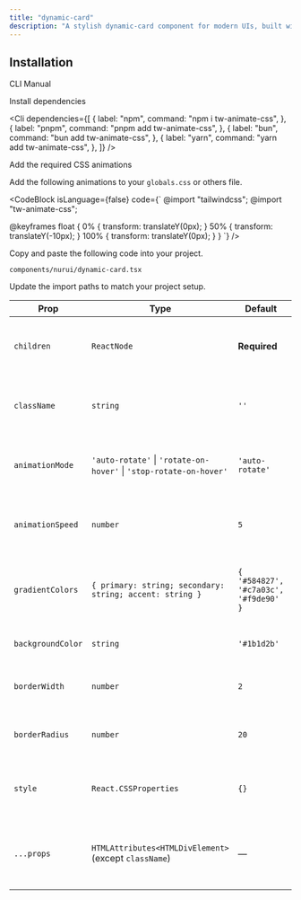 ```yaml
---
title: "dynamic-card"
description: "A stylish dynamic-card component for modern UIs, built with accessibility and animation in mind."
---
```


<ComponentPreview componentName="dynamicCard" />

## Installation

<Tabs defaultValue="cli">

<TabsList>
  <TabsTrigger value="cli">CLI</TabsTrigger>
  <TabsTrigger value="manual">Manual</TabsTrigger>
</TabsList>

<TabsContent value="cli">
  <Cli />
</TabsContent>

<TabsContent value="manual">

<Steps>

<Step>Install dependencies</Step>

<Cli
  dependencies={[
    {
      label: "npm",
      command: "npm i tw-animate-css",
    },
    {
      label: "pnpm",
      command: "pnpm add tw-animate-css",
    },
    {
      label: "bun",
      command: "bun add tw-animate-css",
    },
    {
      label: "yarn",
      command: "yarn add tw-animate-css",
    },
  ]}
/>

<Step>Add the required CSS animations</Step>

Add the following animations to your `globals.css` or others file.

<CodeBlock
  isLanguage={false} code={`
@import "tailwindcss";
@import "tw-animate-css";

@keyframes float {
0% {
transform: translateY(0px);
}
50% {
transform: translateY(-10px);
}
100% {
transform: translateY(0px);
}
}
`}
/>

<Step>Copy and paste the following code into your project.</Step>

`components/nurui/dynamic-card.tsx`

<CodeBlock componentName="dynamicCard" fileName="dynamic-card" />

<Step>Update the import paths to match your project setup.</Step>
   
</Steps>

</TabsContent>

</Tabs>

| Prop              | Type                                                               | Default                               | Description                                                |
| ----------------- | ------------------------------------------------------------------ | ------------------------------------- | ---------------------------------------------------------- |
| `children`        | `ReactNode`                                                        | **Required**                          | Elements or content inside the bordered box.               |
| `className`       | `string`                                                           | `''`                                  | Additional custom classes to apply to the outer div.       |
| `animationMode`   | `'auto-rotate'` \| `'rotate-on-hover'` \| `'stop-rotate-on-hover'` | `'auto-rotate'`                       | Defines when the gradient border rotates.                  |
| `animationSpeed`  | `number`                                                           | `5`                                   | Speed of the rotation in seconds. Lower is faster.         |
| `gradientColors`  | `{ primary: string; secondary: string; accent: string }`           | `{ '#584827', '#c7a03c', '#f9de90' }` | Defines the gradient color stops for the rotating border.  |
| `backgroundColor` | `string`                                                           | `'#1b1d2b'`                           | Background color of the inner box.                         |
| `borderWidth`     | `number`                                                           | `2`                                   | Width of the gradient border in pixels.                    |
| `borderRadius`    | `number`                                                           | `20`                                  | Border radius of the box in pixels.                        |
| `style`           | `React.CSSProperties`                                              | `{}`                                  | Inline styles to further customize the component.          |
| `...props`        | `HTMLAttributes<HTMLDivElement>` (except `className`)              | —                                     | Other native div props like `id`, `title`, `onClick`, etc. |

